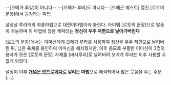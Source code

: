 --[오메가 루갈]이 아니다--
--[오메가 루비]도 아니다--
[드래곤 퀘스트] 열전 [로토의 문장]에서 등장하는 마법

설정상 루라계의 최종마법으로 대전이마법이라 불린다.
아이템 [로토의 문장]으로 발동이 가능하며 이 마법에 당한 캐릭터는 '''정신이 우주 저편으로 날아가버린다'''

[로토의 문장]에서는 이마신에게 오메가 루라를 사용하여 정신을 우주 저편으로 날려버린 뒤, 남은 육체를 봉인하여 이마신을 해치웠지만, 이후 음모로 부활한 이마신이 3명의 용자가 모은 [로토의 문장] 자체를 [바시루라]로 날려버려 오메가 루라는 이후 사용할 수 없게 되었다.



설정이 이후 '''[[개념은 안드로메다로]] 날리는 마법'''으로 해석되어서 많은 웃음을 주는 주문.  (....)
